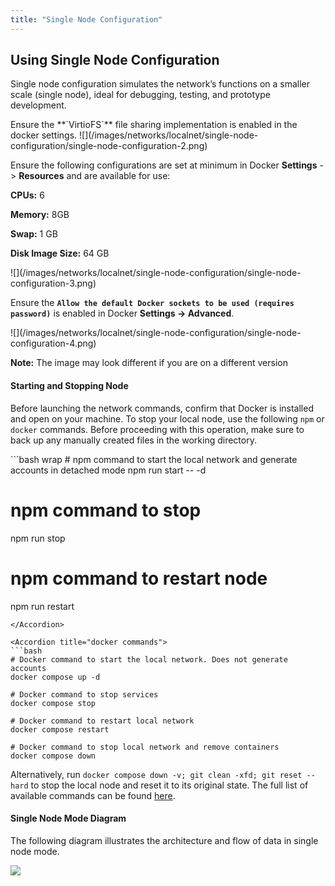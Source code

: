 ```yaml
---
title: "Single Node Configuration"
---
```



## Using Single Node Configuration

Single node configuration simulates the network’s functions on a smaller scale (single node), ideal for debugging, testing, and prototype development.

<Accordion title="Single Node Mode Requirements">
Ensure the **`VirtioFS`** file sharing implementation is enabled in the docker settings.

<Frame>
![](/images/networks/localnet/single-node-configuration/single-node-configuration-2.png)
</Frame>

Ensure the following configurations are set at minimum in Docker **Settings** -> **Resources** and are available for use:

**CPUs:** 6

**Memory:** 8GB

**Swap:** 1 GB

**Disk Image Size:** 64 GB

<Frame>
![](/images/networks/localnet/single-node-configuration/single-node-configuration-3.png)
</Frame>

Ensure the **`Allow the default Docker sockets to be used (requires password)`** is enabled in Docker **Settings -> Advanced**.

<Frame>
![](/images/networks/localnet/single-node-configuration/single-node-configuration-4.png)
</Frame>

**Note:** The image may look different if you are on a different version
</Accordion>

#### **Starting and Stopping Node**

Before launching the network commands, confirm that Docker is installed and open on your machine. To stop your local node, use the following `npm` or `docker` commands. Before proceeding with this operation, make sure to back up any manually created files in the working directory.

<Accordion title="npm commands">
```bash wrap
# npm command to start the local network and generate accounts in detached mode
npm run start -- -d

# npm command to stop
npm run stop

# npm command to restart node
npm run restart
```
</Accordion>

<Accordion title="docker commands">
```bash
# Docker command to start the local network. Does not generate accounts
docker compose up -d

# Docker command to stop services
docker compose stop

# Docker command to restart local network
docker compose restart

# Docker command to stop local network and remove containers
docker compose down
```
</Accordion>

Alternatively, run `docker compose down -v; git clean -xfd; git reset --hard` to stop the local node and reset it to its original state. The full list of available commands can be found [here](https://github.com/hashgraph/hedera-local-node?tab=readme-ov-file#commands).

#### Single Node Mode Diagram

The following diagram illustrates the architecture and flow of data in single node mode.

<Frame>
  <img src="/images/networks/localnet/single-node-configuration/single-node-configuration-1.png" />
</Frame>
